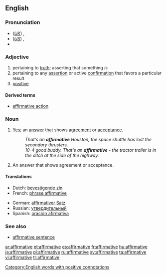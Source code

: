 ==English==

===Pronunciation===
*(''[[Received Pronunciation|UK]]'') {{IPA|/əˈfɜːmətɪv/}}, {{SAMPA|/@"f3:m@tIv/}}
*(''[[General American|US]]'') {{IPA|/əˈfɝmətɪv/}}, {{SAMPA|/@"f3`m@tIv/}}
*{{audio|en-us-affirmative.ogg|Audio (US)}}

===Adjective===
{{en-adj}}

# pertaining to [[truth]]; asserting that something ''is''
# pertaining to any [[assertion]] or active [[confirmation]] that favors a particular result
# [[positive]]

====Derived terms====
*[[affirmative action]]

===Noun===
{{en-noun}}

# [[Yes]]; an [[answer]] that shows [[agreement]] or [[acceptance]].
#:''That's an '''affirmative''' Houston, the space shuttle has lost the secondary thrusters.''
#:''10-4 good buddy.  That's an '''affirmative''' - the tractor trailer is in the ditch at the side of the highway.''
# {{italbrac|grammatical terminology}} An answer that shows agreement or acceptance.

====Translations====
{{top}}
*Dutch: [[bevestigende zin]] {{m}}
*French: [[phrase affirmative]] {{f}}
{{mid}}
*German: [[affirmativer Satz]] {{m}}
*Russian: [[утвердительный]]
*Spanish: [[oración afirmativa]] {{f}}
{{bottom}}

===See also===
*[[affirmative sentence]]

[[Category:English words with positive connotations]]

[[ar:affirmative]]
[[et:affirmative]]
[[es:affirmative]]
[[fr:affirmative]]
[[hu:affirmative]]
[[ja:affirmative]]
[[pl:affirmative]]
[[ru:affirmative]]
[[sv:affirmative]]
[[ta:affirmative]]
[[vi:affirmative]]
[[tr:affirmative]]